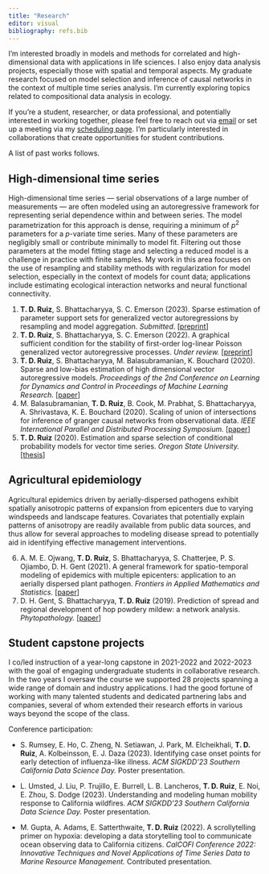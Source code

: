 ```yaml
---
title: "Research"
editor: visual
bibliography: refs.bib
---
```


I'm interested broadly in models and methods for correlated and high-dimensional data with applications in life sciences. I also enjoy data analysis projects, especially those with spatial and temporal aspects. My graduate research focused on model selection and inference of causal networks in the context of multiple time series analysis. I'm currently exploring topics related to compositional data analysis in ecology.

If you're a student, researcher, or data professional, and potentially interested in working together, please feel free to reach out via [email](mailto:truiz01@calpoly.edu) or set up a meeting via my [scheduling page](https://calendly.com/tdruiz). I'm particularly interested in collaborations that create opportunities for student contributions.

A list of past works follows.

## High-dimensional time series

High-dimensional time series --- serial observations of a large number of measurements --- are often modeled using an autoregressive framework for representing serial dependence within and between series. The model parametrization for this approach is dense, requiring a minimum of $p^2$ parameters for a $p$-variate time series. Many of these parameters are negligibly small or contribute minimally to model fit. Filtering out those parameters at the model fitting stage and selecting a reduced model is a challenge in practice with finite samples. My work in this area focuses on the use of resampling and stability methods with regularization for model selection, especially in the context of models for count data; applications include estimating ecological interaction networks and neural functional connectivity.

1.  **T. D. Ruiz**, S. Bhattacharyya, S. C. Emerson (2023). Sparse estimation of parameter support sets for generalized vector autoregressions by resampling and model aggregation. *Submitted*. \[[preprint](https://doi.org/10.48550/arXiv.2307.09684)\]
2.  **T. D. Ruiz**, S. Bhattacharyya, S. C. Emerson (2022). A graphical sufficient condition for the stability of first-order log-linear Poisson generalized vector autoregressive processes. *Under review.* \[[preprint](https://dx.doi.org/10.2139/ssrn.4283477)\]
3.  **T. D. Ruiz**, S. Bhattacharyya, M. Balasubramanian, K. Bouchard (2020). Sparse and low-bias estimation of high dimensional vector autoregressive models. *Proceedings of the 2nd Conference on Learning for Dynamics and Control* in *Proceedings of Machine Learning Research.* \[[paper](https://proceedings.mlr.press/v120/ruiz20a.html)\]
4.  M. Balasubramanian, **T. D. Ruiz**, B. Cook, M. Prabhat, S. Bhattacharyya, A. Shrivastava, K. E. Bouchard (2020). Scaling of union of intersections for inference of granger causal networks from observational data. *IEEE International Parallel and Distributed Processing Symposium.* \[[paper](https://doi.org/10.1109/IPDPS47924.2020.00036)\]
5.  **T. D. Ruiz** (2020). Estimation and sparse selection of conditional probability models for vector time series. *Oregon State University.* \[[thesis](https://ir.library.oregonstate.edu/concern/graduate_thesis_or_dissertations/k0698g13s)\]

## Agricultural epidemiology

Agricultural epidemics driven by aerially-dispersed pathogens exhibit spatially anisotropic patterns of expansion from epicenters due to varying windspeeds and landscape features. Covariates that potentially explain patterns of anisotropy are readily available from public data sources, and thus allow for several approaches to modeling disease spread to potentially aid in identifying effective management interventions.

6.  A. M. E. Ojwang, **T. D. Ruiz**, S. Bhattacharyya, S. Chatterjee, P. S. Ojiambo, D. H. Gent (2021). A general framework for spatio-temporal modeling of epidemics with multiple epicenters: application to an aerially dispersed plant pathogen. *Frontiers in Applied Mathematics and Statistics.* \[[paper](https://doi.org/10.3389/fams.2021.721352)\]
7.  D. H. Gent, S. Bhattacharyya, **T. D. Ruiz** (2019). Prediction of spread and regional development of hop powdery mildew: a network analysis. *Phytopathology.* \[[paper](https://doi.org/10.1094/PHYTO-12-18-0483-R)\]

## Student capstone projects

I co/led instruction of a year-long capstone in 2021-2022 and 2022-2023 with the goal of engaging undergraduate students in collaborative research. In the two years I oversaw the course we supported 28 projects spanning a wide range of domain and industry applications. I had the good fortune of working with many talented students and dedicated partnering labs and companies, several of whom extended their research efforts in various ways beyond the scope of the class.

Conference participation:

-   S. Rumsey, E. Ho, C. Zheng, N. Setiawan, J. Park, M. Elcheikhali, **T. D. Ruiz**, A. Kolbeinsson, E. J. Daza (2023). Identifying case onset points for early detection of influenza-like illness. *ACM SIGKDD'23 Southern California Data Science Day.* Poster presentation.

-   L. Umsted, J. Liu, P. Trujillo, E. Burrell, L. B. Lancheros, **T. D. Ruiz**, E. Noi, E. Zhou, S. Dodge (2023). Understanding and modeling human mobility response to California wildfires. *ACM SIGKDD'23 Southern California Data Science Day.* Poster presentation.

-   M. Gupta, A. Adams, E. Satterthwaite, **T. D. Ruiz** (2022). A scrollytelling primer on hypoxia: developing a data storytelling tool to communicate ocean observing data to California citizens. *CalCOFI Conference 2022: Innovative Techniques and Novel Applications of Time Series Data to Marine Resource Management.* Contributed presentation.
